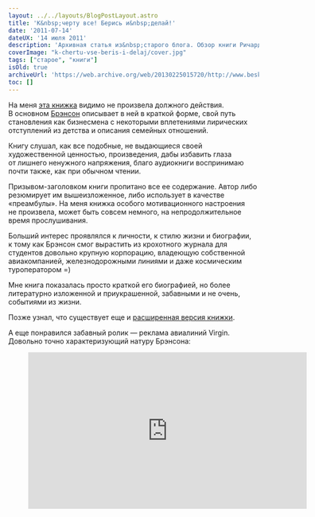 ```yaml
---
layout: ../../layouts/BlogPostLayout.astro
title: 'К&nbsp;черту все! Берись и&nbsp;делай!'
date: '2011-07-14'
dateUX: '14 июля 2011'
description: 'Архивная статья из&nbsp;старого блога. Обзор книги Ричарда Брэнсона &laquo;К&nbsp;черту все! Берись и&nbsp;делай!&raquo;.'
coverImage: "k-chertu-vse-beris-i-delaj/cover.jpg"
tags: ["старое", "книги"]
isOld: true
archiveUrl: 'https://web.archive.org/web/20130225015720/http://www.beskrovnyy.com/knigi/k-chertu-vse-beris-i-delaj/'
toc: []
---
```



<p class="article__text">На&nbsp;меня <a class="link link--info" href="https://web.archive.org/web/20130225015720/http://www.ozon.ru/context/detail/id/2804907/">эта книжка</a> видимо не&nbsp;произвела должного действия. В&nbsp;основном <a class="link link--info" href="https://web.archive.org/web/20130225015720/http://ru.wikipedia.org/wiki/%D0%91%D1%80%D1%8D%D0%BD%D1%81%D0%BE%D0%BD,_%D0%A0%D0%B8%D1%87%D0%B0%D1%80%D0%B4">Брэнсон</a> описывает в&nbsp;ней в&nbsp;краткой форме, свой путь становления как бизнесмена с&nbsp;некоторыми вплетениями лирических отступлений из&nbsp;детства и&nbsp;описания семейных отношений. </p>

<Picture 
  img={picBook}
  imgAlt="Книга с фотографией улыбающегося Ричарда Брэнсона и надписью «Ричард Брэнсон. К черту все! Берис и делай!»." 
  classNames="article__picture" 
/>

<p class="article__text">Книгу слушал, как все подобные, не&nbsp;выдающиеся своей художественной ценностью, произведения, дабы избавить глаза от&nbsp;лишнего ненужного напряжения, благо аудиокниги воспринимаю почти также, как при обычном чтении.</p>
<p class="article__text">Призывом-заголовком книги пропитано все ее&nbsp;содержание. Автор либо резюмирует им&nbsp;вышеизложенное, либо использует в&nbsp;качестве &laquo;преамбулы&raquo;. На&nbsp;меня книжка особого мотивационного настроения не&nbsp;произвела, может быть совсем немного, на&nbsp;непродолжительное время прослушивания.</p>
<p class="article__text">Больший интерес проявлялся к&nbsp;личности, к&nbsp;стилю жизни и&nbsp;биографии, к&nbsp;тому как Брэнсон смог вырастить из&nbsp;крохотного журнала для студентов довольно крупную корпорацию, владеющую собственной авиакомпанией, железнодорожными линиями и&nbsp;даже космическим туроператором =)</p>
<p class="article__text">Мне книга показалась просто краткой его биографией, но&nbsp;более литературно изложенной и&nbsp;приукрашенной, забавными и&nbsp;не&nbsp;очень, событиями из&nbsp;жизни.</p>
<p class="article__text">Позже узнал, что существует еще и&nbsp;<a class="link link--info" href="https://web.archive.org/web/20130225015720/http://www.ozon.ru/context/detail/id/3637642/">расширенная версия книжки</a>. </p>
<p class="article__text">А&nbsp;еще понравился забавный ролик&nbsp;&mdash; реклама авиалиний Virgin. Довольно точно характеризующий натуру Брэнсона:</p>

<figure class="article__video video">
  <iframe class="video__frame" width="560" height="315" src="https://www.youtube.com/embed/zWQD1tlwrNg?si=Q40WJ65GWiZS72hq" title="YouTube video player" frameborder="0" allow="accelerometer; autoplay; clipboard-write; encrypted-media; gyroscope; picture-in-picture; web-share" referrerpolicy="strict-origin-when-cross-origin" allowfullscreen></iframe>
</figure>

